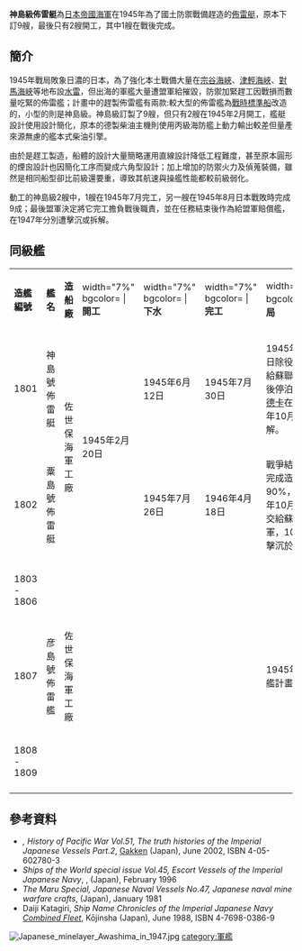 {{no footnotes|time=2016-03-05T17:08:41+00:00}}
{{軍艦模板
|名稱= 神島級佈雷艇 [[File:Naval_Ensign_of_Japan.svg|30px]]<br /><small>神島型敷設艇</small>
|圖片= [[File:Japanese_minelayer_Kamishima_1947.jpg|300px]]
|照片說明= 1947年拍攝的神島號，已卸除所有武裝
|艦種= [[布雷艇|布雷艇]]
|艦名= 島字結尾
|擁有國= {{JAP}}<br>{{USSR}}
|前型=[[測天級佈雷艦|測天級佈雷艦]]
|次型=
|同型=
|數量= 9（預定）<br> 2（完工）
|製造= [[佐世保海軍工廠|佐世保海軍工廠]]
|下訂= 1945
|造價= 
|動工= 1945
|下水= 1945
|服役= 1945-1946
|狀態= 
|排水= 800噸
|基準= 766噸
|滿載= 
|長度= 74.5公尺
|闊度= 7.85公尺
|型深= 4.6公尺
|吃水= 2.6公尺
|飛行=
|鍋爐= 
|引擎= 2部艦政本部式23號乙8型柴油引擎<br>雙軸推進
|出力= 1,900匹馬力
|極速= 16.5節
|續航= 3,000海浬（14節）
|燃料= 重油51噸
|乘員= 94人<br>6位軍官、88位士官兵
|艦載機=
|裝備=2座[[五式40公厘高射炮|五式40公厘高射炮]]<br>13門[[九六式25毫米高射機炮|九六式25毫米高射機炮]]<br>(雙連裝3座、單裝7挺)<br>36枚2式[[深水炸彈|深水炸彈]]或120枚九三式[[水雷|水雷]]<br>4座三式深水炸彈投擲機<br>8具深水炸彈或水雷施放座<br>2具深水炸彈或水雷施放軌
|裝甲= 
|偵搜設備=1部二二號雷達<br>1部一三號雷達<br>2部三式2型聲納<br>1部九三式水下聽音機
|其它=1具大型掃雷網、1具小型掃雷網
}}

'''神島級佈雷艇'''為[[日本帝國海軍|日本帝國海軍]]在1945年為了國土防禦戰備趕造的[[佈雷艇|佈雷艇]]，原本下訂9艘，最後只有2艘開工，其中1艘在戰後完成。

==簡介==
1945年戰局敗象日濃的日本，為了強化本土戰備大量在[[宗谷海峽|宗谷海峽]]、[[津輕海峽|津輕海峽]]、[[對馬海峽|對馬海峽]]等地布設[[水雷|水雷]]，但出海的軍艦大量遭盟軍給摧毀，防禦加緊趕工因戰損而數量吃緊的佈雷艦；計畫中的趕製佈雷艦有兩款:較大型的佈雷艦為[[戰時標準船|戰時標準船]]改造的{{link-ja|箕面號佈雷艦|箕面 (敷設艦)}}，小型的則是神島級。神島級訂製了9艘，但只有2艘在1945年2月開工，艦艇設計使用{{link-ja|測天級佈雷艇|測天型敷設艇}}設計簡化，原本的德製柴油主機則使用丙級海防艦上動力輸出較差但量產來源無慮的艦本式柴油引擎。

由於是趕工製造，船體的設計大量簡略運用直線設計降低工程難度，甚至原本圓形的煙囪設計也因簡化工序而變成六角型設計；加上增加的防禦火力及偵蒐裝備，雖然是相同船型卻比前級還要重，導致其航速與操艦性能都較前級弱化。

動工的神島級2艘中，1艘在1945年7月完工，另一艘在1945年8月日本戰敗時完成9成；最後盟軍決定將它完工擔負戰後{{link-ja|復員運輸艦|復員輸送艦}}職責，並在任務結束後作為給盟軍賠償艦，在1947年分別遭擊沉或拆解。

==同級艦==
{| class="wikitable" 
| width="6%" | '''造艦編號'''
| width="6%" | '''艦名'''
| width="8%" | '''造船廠'''
| width="7%" bgcolor= | '''開工'''
| width="7%" bgcolor= | '''下水'''
| width="7%" bgcolor= | '''完工'''
| width="35%" bgcolor= | '''結局'''
|-
| 1801
| 神島號佈雷艇
| rowspan=2|佐世保海軍工廠
| rowspan=2|1945年2月20日
| 1945年6月12日
| 1945年7月30日
| 1945年9月5日除役，移交給蘇聯海軍，後停泊在[[納霍德卡|納霍德卡]]在1947年10月3日拆解。
|-
| 1802
| 粟島號佈雷艇
| 1945年7月26日
| 1946年4月18日
| 戰爭結束前已完成造艦進度90%，1947年10月1日移交給蘇聯海軍，10月7日擊沉於{{coord|35|24|N|123|53|E}}。
|-
| 1803 - 1806
| 
| 
| 
| 
| 
| rowspan="3"| 1945年5月造艦計畫取消
|-
| 1807
| 彦島號佈雷艦
| 佐世保海軍工廠
| 
| 
| 
|-
| 1808 - 1809
| 
| 
| 
| 
| 
|-
|}

==參考資料==
*''{{cite web |url=http://rekigun.net/ |title=Rekishi Gunzō |accessdate=2016-03-05 |archive-date=2012-09-20 |archive-url=https://web.archive.org/web/20120920052428/http://rekigun.net/ |dead-url=no }}, History of Pacific War Vol.51, The truth histories of the Imperial Japanese Vessels Part.2'', [[Gakken|Gakken]] (Japan), June 2002, ISBN 4-05-602780-3
*''Ships of the World special issue Vol.45, Escort Vessels of the Imperial Japanese Navy'', {{cite web |url=http://www.ships-net.co.jp/ |title=Kaijinsha |accessdate=2016-03-05 |archive-date=2012-09-20 |archive-url=https://web.archive.org/web/20120920052552/http://www.ships-net.co.jp/ |dead-url=no }}, (Japan), February 1996
*''The Maru Special, Japanese Naval Vessels No.47, Japanese naval mine warfare crafts'', {{cite web |url=http://www.kojinsha.co.jp/ |title=Ushio Shobō |accessdate=2016-03-05 |archive-date=2009-06-06 |archive-url=https://web.archive.org/web/20090606143807/http://www.kojinsha.co.jp/ |dead-url=no }} (Japan), January 1981
*Daiji Katagiri, ''Ship Name Chronicles of the Imperial Japanese Navy [[Combined_Fleet|Combined Fleet]]'', Kōjinsha (Japan), June 1988, ISBN 4-7698-0386-9
[[Image:Japanese_minelayer_Awashima_in_1947.jpg|thumb]]
[[category:軍艦|category:軍艦]]
